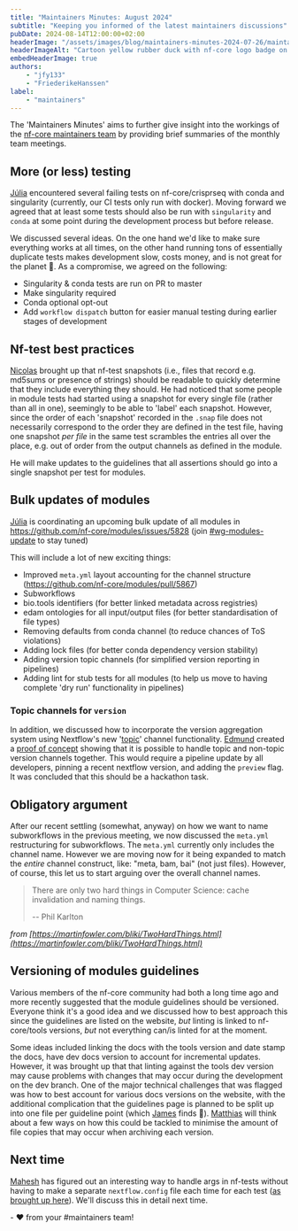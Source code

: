 ```yaml
---
title: "Maintainers Minutes: August 2024"
subtitle: "Keeping you informed of the latest maintainers discussions"
pubDate: 2024-08-14T12:00:00+02:00
headerImage: "/assets/images/blog/maintainers-minutes-2024-07-26/maintainers-wide.png"
headerImageAlt: "Cartoon yellow rubber duck with nf-core logo badge on it's body with the nf-core logo."
embedHeaderImage: true
authors:
    - "jfy133"
    - "FriederikeHanssen"
label:
    - "maintainers"
---
```


The 'Maintainers Minutes' aims to further give insight into the workings of the [nf-core maintainers team](/governance#maintainers)
by providing brief summaries of the monthly team meetings.

## More (or less) testing

[Júlia](https://github.com/mirpedrol) encountered several failing tests on nf-core/crisprseq with conda and singularity (currently, our CI tests only run with docker).
Moving forward we agreed that at least some tests should also be run with `singularity` and `conda` at some point during the development process but before release.

We discussed several ideas.
On the one hand we'd like to make sure everything works at all times, on the other hand running tons of essentially duplicate tests makes development slow, costs money, and is not great for the planet 🌳.
As a compromise, we agreed on the following:

- Singularity & conda tests are run on PR to master
- Make singularity required
- Conda optional opt-out
- Add `workflow dispatch` button for easier manual testing during earlier stages of development

## Nf-test best practices

[Nicolas](https://github.com/nvnieuwk/) brought up that nf-test snapshots (i.e., files that record e.g. md5sums or presence of strings) should be readable to quickly determine that they include everything they should.
He had noticed that some people in module tests had started using a snapshot for every single file (rather than all in one), seemingly to be able to 'label' each snapshot.
However, since the order of each 'snapshot' recorded in the `.snap` file does not necessarily correspond to the order they are defined in the test file, having one snapshot _per file_ in the same test scrambles the entries all over the place, e.g. out of order from the output channels as defined in the module.

He will make updates to the guidelines that all assertions should go into a single snapshot per test for modules.

## Bulk updates of modules

[Júlia](https://github.com/mirpedrol) is coordinating an upcoming bulk update of all modules in https://github.com/nf-core/modules/issues/5828 (join [#wg-modules-update](https://nfcore.slack.com/archives/C07BDPBPLG3) to stay tuned)

This will include a lot of new exciting things:

- Improved `meta.yml` layout accounting for the channel structure (https://github.com/nf-core/modules/pull/5867)
- Subworkflows
- bio.tools identifiers (for better linked metadata across registries)
- edam ontologies for all input/output files (for better standardisation of file types)
- Removing defaults from conda channel (to reduce chances of ToS violations)
- Adding lock files (for better conda dependency version stability)
- Adding version topic channels (for simplified version reporting in pipelines)
- Adding lint for stub tests for all modules (to help us move to having complete 'dry run' functionality in pipelines)

### Topic channels for `version`

In addition, we discussed how to incorporate the version aggregation system using Nextflow's new '[topic](https://www.nextflow.io/docs/latest/channel.html#topic)' channel functionality.
[Edmund](https://github.com/edmundmiller) created a [proof of concept](https://github.com/nf-core/nascent/pull/150) showing that it is possible to handle topic and non-topic version channels together.
This would require a pipeline update by all developers, pinning a recent nextflow version, and adding the `preview` flag.
It was concluded that this should be a hackathon task.

## Obligatory argument

After our recent settling (somewhat, anyway) on how we want to name subworkflows in the previous meeting, we now discussed the `meta.yml` restructuring for subworkflows.
The `meta.yml` currently only includes the channel name.
However we are moving now for it being expanded to match the _entire_ channel construct, like: "meta, bam, bai" (not just files).
However, of course, this let us to start arguing over the overall channel names.

> There are only two hard things in Computer Science: cache invalidation and naming things.
>
> -- Phil Karlton

_from [https://martinfowler.com/bliki/TwoHardThings.html](https://martinfowler.com/bliki/TwoHardThings.html)_

## Versioning of modules guidelines

Various members of the nf-core community had both a long time ago and more recently suggested that the module guidelines should be versioned.
Everyone think it's a good idea and we discussed how to best approach this since the guidelines are listed on the website, _but_ linting is linked to nf-core/tools versions, _but_ not everything can/is linted for at the moment.

Some ideas included linking the docs with the tools version and date stamp the docs, have dev docs version to account for incremental updates.
However, it was brought up that that linting against the tools dev version may cause problems with changes that may occur during the development on the dev branch.
One of the major technical challenges that was flagged was how to best account for various docs versions on the website, with the additional complication that the guidelines page is planned to be split up into one file per guideline point (which [James](https://github.com/jfy133) finds 🤢).
[Matthias](https://github.com/mashehu) will think about a few ways on how this could be tackled to minimise the amount of file copies that may occur when archiving each version.

## Next time

[Mahesh](https://github.com/mahesh-panchal) has figured out an interesting way to handle args in nf-tests without having to make a separate `nextflow.config` file each time for each test ([as brought up here](https://nfcore.slack.com/archives/C049MBCEW06/p1721042240473589)).
We'll discuss this in detail next time.

\- :heart: from your #maintainers team!
